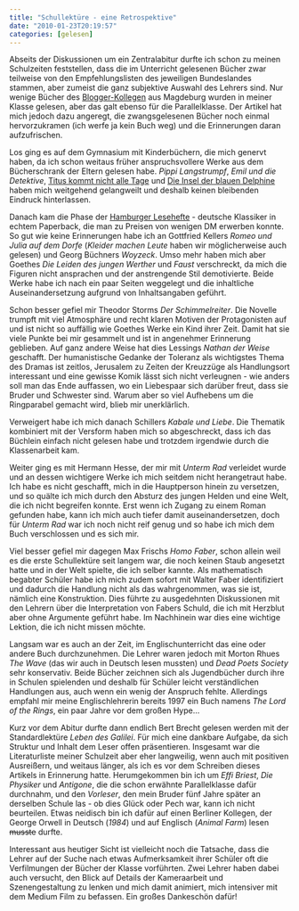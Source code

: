 ```yaml
---
title: "Schullektüre - eine Retrospektive"
date: "2010-01-23T20:19:57"
categories: [gelesen]
---
```


Abseits der Diskussionen um ein Zentralabitur durfte ich schon zu meinen Schulzeiten feststellen, dass die im Unterricht gelesenen Bücher zwar teilweise von den Empfehlungslisten des jeweiligen Bundeslandes stammen, aber zumeist die ganz subjektive Auswahl des Lehrers sind. Nur wenige Bücher des [Blogger-Kollegen]( http://sanity.madcynic.com/2010/01/13/schullekture/) aus Magdeburg wurden in meiner Klasse gelesen, aber das galt ebenso für die Parallelklasse. Der Artikel hat mich jedoch dazu angeregt, die zwangsgelesenen Bücher noch einmal hervorzukramen (ich werfe ja kein Buch weg) und die Erinnerungen daran aufzufrischen.

Los ging es auf dem Gymnasium mit Kinderbüchern, die mich genervt haben, da ich schon weitaus früher anspruchsvollere Werke aus dem Bücherschrank der Eltern gelesen habe. *Pippi Langstrumpf*, *Emil und die Detektive*, [Titus kommt nicht alle Tage](http://www.dtv.de/buecher/titus_kommt_nicht_alle_tage_70176.html) und [Die Insel der blauen Delphine](http://de.wikipedia.org/wiki/Insel_der_blauen_Delphine) haben mich weitgehend gelangweilt und deshalb keinen bleibenden Eindruck hinterlassen.

Danach kam die Phase der [Hamburger Lesehefte](http://www.verlagsgruppe.de/index.php?section=verlage&pages=lesehefte) - deutsche Klassiker in echtem Paperback, die man zu Preisen von wenigen DM erwerben konnte. So gut wie keine Erinnerungen habe ich an Gottfried Kellers *Romeo und Julia auf dem Dorfe* (*Kleider machen Leute* haben wir möglicherweise auch gelesen) und Georg Büchners *Woyzeck*. Umso mehr haben mich aber Goethes *Die Leiden des jungen Werther* und *Faust* verschreckt, da mich die Figuren nicht ansprachen und der anstrengende Stil demotivierte. Beide Werke habe ich nach ein paar Seiten weggelegt und die inhaltliche Auseinandersetzung aufgrund von Inhaltsangaben geführt.

Schon besser gefiel mir Theodor Storms *Der Schimmelreiter*. Die Novelle trumpft mit viel Atmosphäre und recht klaren Motiven der Protagonisten auf und ist nicht so auffällig wie Goethes Werke ein Kind ihrer Zeit. Damit hat sie viele Punkte bei mir gesammelt und ist in angenehmer Erinnerung geblieben. Auf ganz andere Weise hat dies Lessings *Nathan der Weise* geschafft. Der humanistische Gedanke der Toleranz als wichtigstes Thema des Dramas ist zeitlos, Jerusalem zu Zeiten der Kreuzzüge als Handlungsort interessant und eine gewisse Komik lässt sich nicht verleugnen - wie anders soll man das Ende auffassen, wo ein Liebespaar sich darüber freut, dass sie Bruder und Schwester sind. Warum aber so viel Aufhebens um die Ringparabel gemacht wird, blieb mir unerklärlich.

Verweigert habe ich mich danach Schillers *Kabale und Liebe*. Die Thematik kombiniert mit der Versform haben mich so abgeschreckt, dass ich das Büchlein einfach nicht gelesen habe und trotzdem irgendwie durch die Klassenarbeit kam.

Weiter ging es mit Hermann Hesse, der mir mit *Unterm Rad* verleidet wurde und an dessen wichtigere Werke ich mich seitdem nicht herangetraut habe. Ich habe es nicht geschafft, mich in die Hauptperson hinein zu versetzen, und so quälte ich mich durch den Absturz des jungen Helden und eine Welt, die ich nicht begreifen konnte. Erst wenn ich Zugang zu einem Roman gefunden habe, kann ich mich auch tiefer damit auseinandersetzen, doch für *Unterm Rad* war ich noch nicht reif genug und so habe ich mich dem Buch verschlossen und es sich mir.

Viel besser gefiel mir dagegen Max Frischs *Homo Faber*, schon allein weil es die erste Schullektüre seit langem war, die noch keinen Staub angesetzt hatte und in der Welt spielte, die ich selber kannte. Als mathematisch begabter Schüler habe ich mich zudem sofort mit Walter Faber identifiziert und dadurch die Handlung nicht als das wahrgenommen, was sie ist, nämlich eine Konstruktion. Dies führte zu ausgedehnten Diskussionen mit den Lehrern über die Interpretation von Fabers Schuld, die ich mit Herzblut aber ohne Argumente geführt habe. Im Nachhinein war dies eine wichtige Lektion, die ich nicht missen möchte.

Langsam war es auch an der Zeit, im Englischunterricht das eine oder andere Buch durchzunehmen. Die Lehrer waren jedoch mit Morton Rhues *The Wave* (das wir auch in Deutsch lesen mussten) und *Dead Poets Society* sehr konservativ. Beide Bücher zeichnen sich als Jugendbücher durch ihre in Schulen spielenden und deshalb für Schüler leicht verständlichen Handlungen aus, auch wenn ein wenig der Anspruch fehlte. Allerdings empfahl mir meine Englischlehrerin bereits 1997 ein Buch namens *The Lord of the Rings*, ein paar Jahre vor dem großen Hype...

Kurz vor dem Abitur durfte dann endlich Bert Brecht gelesen werden mit der Standardlektüre *Leben des Galilei*. Für mich eine dankbare Aufgabe, da sich Struktur und Inhalt dem Leser offen präsentieren. Insgesamt war die Literaturliste meiner Schulzeit aber eher langweilig, wenn auch mit positiven Ausreißern, und weitaus länger, als ich es vor dem Schreiben dieses Artikels in Erinnerung hatte. Herumgekommen bin ich um *Effi Briest*, *Die Physiker* und *Antigone*, die die schon erwähnte Parallelklasse dafür durchnahm, und den *Vorleser*, den mein Bruder fünf Jahre später an derselben Schule las - ob dies Glück oder Pech war, kann ich nicht beurteilen. Etwas neidisch bin ich dafür auf einen Berliner Kollegen, der George Orwell in Deutsch (*1984*) und auf Englisch (*Animal Farm*) lesen <del datetime="2010-01-22T22:20:25+00:00">musste</del> durfte.

Interessant aus heutiger Sicht ist vielleicht noch die Tatsache, dass die Lehrer auf der Suche nach etwas Aufmerksamkeit ihrer Schüler oft die Verfilmungen der Bücher der Klasse vorführten. Zwei Lehrer haben dabei auch versucht, den Blick auf Details der Kameraarbeit und Szenengestaltung zu lenken und mich damit animiert, mich intensiver mit dem Medium Film zu befassen. Ein großes Dankeschön dafür!
